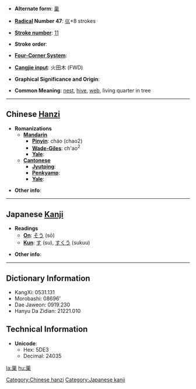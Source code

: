 * '''Alternate form''': [[巢]]

* '''[[Wiktionary:Chinese radical index| Radical]] Number 47''': [[Wiktionary:Chinese radical index 巛|巛]]+8 strokes

* '''[[Wiktionary:Chinese total strokes index|Stroke number]]''': [[Wiktionary:Chinese total strokes index 11|11]]

* '''Stroke order''': 

* '''[[Wiktionary:Chinese four corner index|Four-Corner System]]''': 

* '''[[Wiktionary:Chinese Cangjie index|Cangjie input]]''': 火田木 (FWD)

* '''Graphical Significance and Origin''': 

* '''Common Meaning''': [[nest]], [[hive]], [[web]], living quarter in tree

----

== Chinese [[Hanzi]] ==

* '''Romanizations'''
** '''[[Mandarin]]'''
*** '''[[Pinyin]]''': cháo (chao2)
*** '''[[Wade-Giles]]''': ch'ao<sup>2</sup>
*** '''[[Yale]]''': 
** '''[[Cantonese]]'''
*** '''[[Jyutping]]''':
*** '''[[Penkyamp]]''': 
*** '''[[Yale]]''': 

* '''Other info''': 

----

== Japanese [[Kanji]] ==

* '''Readings'''
** '''[[On]]''': [[そう]] (sō)
** '''[[Kun]]''': [[す]] (su), [[すくう]] (sukuu)

* '''Other info''':  

----

== Dictionary Information ==

* KangXi: 0531.131
* Morobashi: 08696'
* Dae Jaweon: 0919.230
* Hanyu Da Zidian: 21221.010

== Technical Information ==

* '''Unicode''':
** Hex: 5DE3
** Decimal: 24035

[[Category:Chinese hanzi]]
[[Category:Japanese kanji]]

[[la:巣]]
[[hu:巣]]